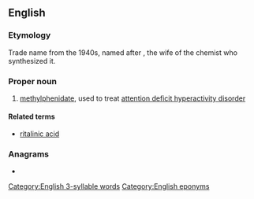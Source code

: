 ==English==

===Etymology===
Trade name from the 1940s, named after {{m|en|Rita}}, the wife of the chemist who synthesized it.

===Proper noun===
{{en-proper noun}}

# {{lb|en|pharmaceutical drug}} [[methylphenidate]], used to treat [[attention deficit hyperactivity disorder]]

====Related terms====
* [[ritalinic acid]]

===Anagrams===
* {{anagrams|en|a=aiilnrt|trailin'}}

[[Category:English 3-syllable words]]
[[Category:English eponyms]]